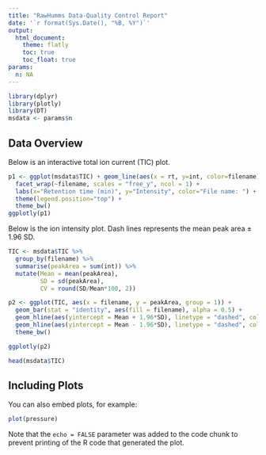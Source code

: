 ```yaml
---
title: "RawHumms Data-Quality Control Report"
date: '`r format(Sys.Date(), "%B, %Y")`'
output: 
  html_document:
    theme: flatly
    toc: true
    toc_float: true
params:
  n: NA
---
```


```r
library(dplyr)
library(plotly)
library(DT)
msdata <- params$n
```

## Data Overview



Below is an interactive total ion current (TIC) plot.
```r
p1 <- ggplot(msdata$TIC) + geom_line(aes(x = rt, y=int, color=filename)) +
  facet_wrap(~filename, scales = "free_y", ncol = 1) +
  labs(x="Retention time (min)", y="Intensity", color="File name: ") +
  theme(legend.position="top") +
  theme_bw()
ggplotly(p1)
```

Below is the ion intensity plot. Dash lines represents the mean peak area ± 1.96 SD.

```r
TIC <- msdata$TIC %>%
  group_by(filename) %>%
  summarise(peakArea = sum(int)) %>%
  mutate(Mean = mean(peakArea),
         SD = sd(peakArea),
         CV = round(SD/Mean*100, 2))

p2 <- ggplot(TIC, aes(x = filename, y = peakArea, group = 1)) +
  geom_bar(stat = "identity", aes(fill = filename), alpha = 0.5) +
  geom_hline(aes(yintercept = Mean + 1.96*SD), linetype = "dashed", color = "grey60") +
  geom_hline(aes(yintercept = Mean - 1.96*SD), linetype = "dashed", color = "grey60") +
  theme_bw()

ggplotly(p2)
```



```r
head(msdata$TIC)
```

## Including Plots

You can also embed plots, for example:

```r
plot(pressure)
```

Note that the `echo = FALSE` parameter was added to the code chunk to prevent printing of the R code that generated the plot.
